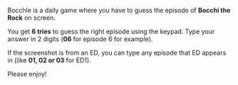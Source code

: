 Bocchle is a daily game where you have to guess the episode of **Bocchi the Rock** on screen.

You get **6 tries** to guess the right episode using the keypad. Type your answer in 2 digits (**06** for episode 6 for example).

If the screenshot is from an ED, you can type any episode that ED appears in (like **01, 02 or 03** for ED1).

Please enjoy!
